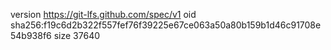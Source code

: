version https://git-lfs.github.com/spec/v1
oid sha256:f19c6d2b322f557fef76f39225e67ce063a50a80b159b1d46c91708e54b938f6
size 37640
